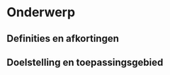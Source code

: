 # Onderwerp

## Definities en afkortingen

<!--
Definities van begrippen en afkortingen die noodzakelijk zijn om dit document te begrijpen en het veldprotocol op een gepaste manier te kunnen uitvoeren.  
-->

## Doelstelling en toepassingsgebied

<!--
Doelstelling: omschrijving in woorden waarvoor het veldprotocol dient. Voorbeelden wat er met de gegevens kan gedaan worden. Probeer de doelstelling zo veel mogelijk generiek te beschrijven en vermijd projectspecifieke doelstellingen.
Toepassingsgebied: bespreek hier onder welke condities het veldprotocol kan gebruikt worden.
-->
